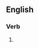 ==English==

===Verb===
{{head|en|present participle}}

# {{present participle of|five|lang=en|nocat=1}}